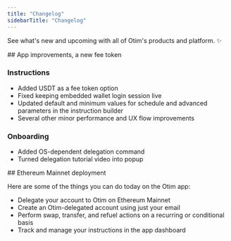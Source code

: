 ```yaml
---
title: "Changelog"
sidebarTitle: "Changelog"
---
```


See what's new and upcoming with all of Otim's products and platform. ✨ 

<Update label="2025.06.17" description="App v0.2.1">
  ## App improvements, a new fee token

  ### Instructions
  - Added USDT as a fee token option
  - Fixed keeping embedded wallet login session live
  - Updated default and minimum values for schedule and advanced parameters in the instruction builder
  - Several other minor performance and UX flow improvements

  ### Onboarding
  - Added OS-dependent delegation command
  - Turned delegation tutorial video into popup
</Update>

<Update label="2025.06.05" description="App v0.2.0">
  ## Ethereum Mainnet deployment

  Here are some of the things you can do today on the Otim app:
  - Delegate your account to Otim on Ethereum Mainnet
  - Create an Otim-delegated account using just your email
  - Perform swap, transfer, and refuel actions on a recurring or conditional basis
  - Track and manage your instructions in the app dashboard
</Update>
